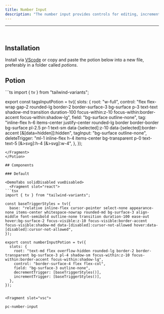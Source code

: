 ```yaml
---
title: Number Input
description: "The number input provides controls for editing, incrementing or decrementing numeric values using the keyboard or pointer."
---
```

---


<div class="p-4 w-full flex justify-center items-center bg-surface-2 rounded-md">
    <div className="not-prose flex items-center w-full justify-center">
   <NumberInput client:load />
    </div>
</div>

<br />

## Installation

Install via [VScode](/docs/getting-started/vsc) or copy and paste the potion below into a new file, preferably in a folder called *potions*.

## Potion 

<Potion>
<Fragment slot="contentSlot">
```ts
import { tv } from "tailwind-variants";

export const tagsInputPotion = tv({
  slots: {
    root: "w-full",
    control:
      "flex flex-wrap gap-2 rounded-lg border-2 border-surface-3 bg-surface p-3 text-text shadow-md transition duration-100 focus-within:z-10  focus-within:border-accent focus-within:shadow-lg",
    field: "bg-surface outline-none",
    tag: "inline-flex h-6 items-center justify-center rounded-lg border border-border bg-surface pl-2.5 pr-1 text-sm data-[selected]:z-10 data-[selected]:border-accent [&[data=hidden]]:hidden",
    tagInput: "bg-surface outline-none",
    deleteTrigger:
      "ml-1 inline-flex h-4 items-center bg-transparent p-0 text-text-5 [&>svg]:h-4 [&>svg]:w-4",
  },
});


```
</Fragment>
</Potion>

## Components 

### Default

<DemoTabs solidDisabled vueDisabled>
  <Fragment slot="react">
```tsx
import { tv } from "tailwind-variants";

const baseTriggerStyles = tv({
  base: "relative inline-flex cursor-pointer select-none appearance-none items-center whitespace-nowrap rounded-md bg-surface-3 align-middle font-semibold outline-none transition duration-100 ease-out hover:bg-surface-2 focus-visible:z-10 focus-visible:border-accent focus-visible:shadow-md data-[disabled]:cursor-not-allowed hover:data-[disabled]:cursor-not-allowed",
});

export const numberInputPotion = tv({
  slots: {
    root: "text-md flex overflow-hidden rounded-lg border-2 border-transparent bg-surface-3 pl-4 shadow-sm focus-within:z-10 focus-within:border-accent focus-within:shadow-lg",
    control: "border-surface-4 flex flex-col",
    field: "bg-surface-3 outline-none",
    decrementTrigger: [baseTriggerStyles()],
    incrementTrigger: [baseTriggerStyles()],
  },
});


```
  </Fragment>

    <Fragment slot="vsc">
```bash
pc-number-input
```
  </Fragment>
</DemoTabs>

